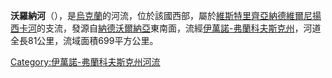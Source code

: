 '''沃羅納河'''（{{lang-uk|Ворона}}），是[[烏克蘭|烏克蘭]]的河流，位於該國西部，屬於[[維斯特里齊亞納德維爾尼揚西卡河|維斯特里齊亞納德維爾尼揚西卡河]]的支流，發源自[[納德沃爾納亞|納德沃爾納亞]]東南面，流經[[伊萬諾-弗蘭科夫斯克州|伊萬諾-弗蘭科夫斯克州]]，河道全長81公里，流域面積699平方公里。

{{DEFAULTSORT:Ворона}}
[[Category:伊萬諾-弗蘭科夫斯克州河流|Category:伊萬諾-弗蘭科夫斯克州河流]]


{{Ukraine-river-stub}}
